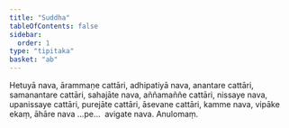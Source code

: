 ```yaml
---
title: "Suddha"
tableOfContents: false
sidebar:
  order: 1
type: "tipitaka"
basket: "ab"
---
```



<DynamicBreadcrumb />

<Division number="56">

<Paragraph number="2235">
Hetuyā nava, ārammaṇe cattāri, adhipatiyā nava, anantare cattāri, samanantare cattāri, sahajāte nava, aññamaññe cattāri, nissaye nava, upanissaye cattāri, purejāte cattāri, āsevane cattāri, kamme nava, vipāke ekaṃ, āhāre nava …pe…  avigate nava.

</Paragraph>
</Division>

<Paragraph number="2236" type="center">
Anulomaṃ.
</Paragraph>